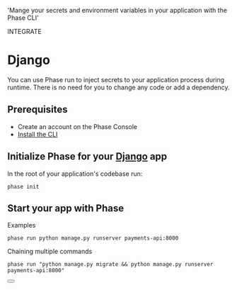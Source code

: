 
  'Mange your secrets and environment variables in your application with the Phase CLI'

<Tag variant="small">INTEGRATE</Tag>

# Django

You can use Phase run to inject secrets to your application process during runtime. There is no need for you to change any code or add a dependency.

## Prerequisites

- Create an account on the Phase Console
- [Install the CLI](/cli/install)

## Initialize Phase for your [Django](https://www.djangoproject.com) app

In the root of your application's codebase run:

```fish
phase init
```

## Start your app with Phase

Examples

```fish
phase run python manage.py runserver payments-api:8000
```

Chaining multiple commands

```fish
phase run "python manage.py migrate && python manage.py runserver payments-api:8000"
```

<div className="not-prose">
  <Button
    href="https://docs.djangoproject.com/en/4.2/topics/settings"
    variant="text"
    arrow="right"
    children="Django Docs"
  />
</div>
